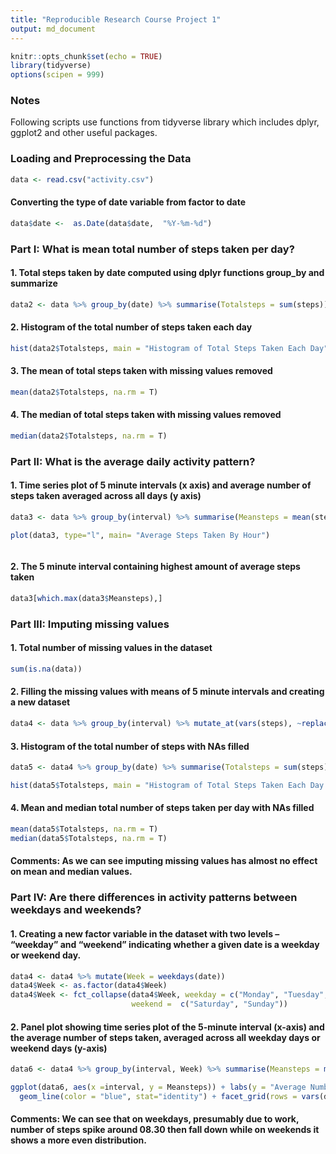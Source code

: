 ```yaml
---
title: "Reproducible Research Course Project 1"
output: md_document
---
```


```r
knitr::opts_chunk$set(echo = TRUE)
library(tidyverse)
options(scipen = 999)
```


### Notes

Following scripts use functions from tidyverse library which includes dplyr, ggplot2 and other useful packages. 




### Loading and Preprocessing the Data

```r

data <- read.csv("activity.csv")

```
#### Converting the type of date variable from factor to date

```r

data$date <-  as.Date(data$date,  "%Y-%m-%d")


```

### Part I: What is mean total number of steps taken per day?


#### 1. Total steps taken by date computed using dplyr functions group_by and summarize 


```r

data2 <- data %>% group_by(date) %>% summarise(Totalsteps = sum(steps)) %>% print()


```

#### 2. Histogram of the total number of steps taken each day


```r

hist(data2$Totalsteps, main = "Histogram of Total Steps Taken Each Day", xlab = "Total Steps")


```

#### 3. The mean of total steps taken with missing values removed


```r

mean(data2$Totalsteps, na.rm = T)


```

#### 4. The median of total steps taken with missing values removed

```r

median(data2$Totalsteps, na.rm = T)


```


### Part II: What is the average daily activity pattern?


#### 1. Time series plot of 5 minute intervals (x axis) and average number of steps taken averaged across all days (y axis)

``` r


data3 <- data %>% group_by(interval) %>% summarise(Meansteps = mean(steps, na.rm = T))

plot(data3, type="l", main= "Average Steps Taken By Hour")



```


#### 2. The 5 minute interval containing highest amount of average steps taken

``` r


data3[which.max(data3$Meansteps),]

```
### Part III: Imputing missing values

#### 1. Total number of missing values in the dataset

``` r

sum(is.na(data))
```

#### 2. Filling the missing values with means of 5 minute intervals and creating a new dataset

``` r

data4 <- data %>% group_by(interval) %>% mutate_at(vars(steps), ~replace(., is.na(.), mean(steps, na.rm = T))) %>% ungroup()

```

#### 3. Histogram of the total number of steps with NAs filled

``` r

data5 <- data4 %>% group_by(date) %>% summarise(Totalsteps = sum(steps))

hist(data5$Totalsteps, main = "Histogram of Total Steps Taken Each Day (NAs filled)", xlab = "Total Steps")
```

#### 4. Mean and median total number of steps taken per day with NAs filled

``` r
mean(data5$Totalsteps, na.rm = T)
median(data5$Totalsteps, na.rm = T)
```

#### Comments: As we can see imputing missing values has almost no effect on mean and median values.


### Part IV: Are there differences in activity patterns between weekdays and weekends?


#### 1. Creating a new factor variable in the dataset with two levels – “weekday” and “weekend” indicating whether a given date is a weekday or weekend day.

``` r

data4 <- data4 %>% mutate(Week = weekdays(date))
data4$Week <- as.factor(data4$Week)
data4$Week <- fct_collapse(data4$Week, weekday = c("Monday", "Tuesday", "Wednesday", "Thursday", "Friday"), 
                           weekend =  c("Saturday", "Sunday"))

```

#### 2. Panel plot showing time series plot of the 5-minute interval (x-axis) and the average number of steps taken, averaged across all weekday days or weekend days (y-axis)


``` r

data6 <- data4 %>% group_by(interval, Week) %>% summarise(Meansteps = mean(steps))  

ggplot(data6, aes(x =interval, y = Meansteps)) + labs(y = "Average Number of Steps", y = "Year") +
  geom_line(color = "blue", stat="identity") + facet_grid(rows = vars(data6$Week)) + guides(fill=FALSE)


```

#### Comments: We can see that on weekdays, presumably due to work, number of steps spike around 08.30 then fall down while on weekends it shows a more even distribution.
